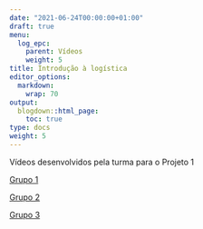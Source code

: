 ---
date: "2021-06-24T00:00:00+01:00"
draft: true
menu:
  log_epc:
    parent: Vídeos
    weight: 5
title: Introdução à logística
editor_options: 
  markdown: 
    wrap: 70
output: 
  blogdown::html_page:
    toc: true
type: docs
weight: 5
---

Vídeos desenvolvidos pela turma para o Projeto 1


[Grupo 1](https://www.youtube.com/watch?v=PUiZnlf9I-4&ab_channel=AlexandreOliveira) 

[Grupo 2](https://youtu.be/V8GMCM3N16g)

[Grupo 3](https://youtu.be/8aE8WKHe7ZA)
